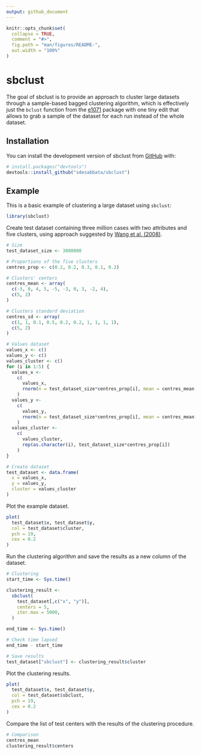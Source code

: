 ```yaml
---
output: github_document
---
```


<!-- README.md is generated from README.Rmd. Please edit that file -->

```r
knitr::opts_chunk$set(
  collapse = TRUE,
  comment = "#>",
  fig.path = "man/figures/README-",
  out.width = "100%"
)
```

# sbclust

<!-- badges: start -->
<!-- badges: end -->

The goal of sbclust is to provide an approach to cluster large datasets through a sample-based bagged clustering algorithm, which is effectively just the `bclust` function from the [e1071](https://cran.r-project.org/web/packages/e1071/index.html) package with one tiny edit that allows to grab a sample of the dataset for each run instead of the whole dataset.

## Installation

You can install the development version of sbclust from [GitHub](https://github.com/) with:

``` r
# install.packages("devtools")
devtools::install_github("sdesabbata/sbclust")
```

## Example

This is a basic example of clustering a large dataset using `sbclust`:

```r
library(sbclust)
```

Create test dataset containing three million cases with two attributes and five clusters, using approach suggested by [Wang et al. (2008)](https://onlinelibrary.wiley.com/doi/10.1002/int.20268).

```r
# Size
test_dataset_size <- 3000000

# Proportions of the five clusters
centres_prop <- c(0.2, 0.2, 0.3, 0.1, 0.2)

# Clusters' centers
centres_mean <- array(
  c(-3, 0, 4, 5, -5, -3, 0, 3, -2, 4),
  c(5, 2)
)

# Clusters standard deviation
centres_sd <- array(
  c(1, 1, 0.1, 0.5, 0.2, 0.2, 1, 1, 1, 1),
  c(5, 2)
)

# Values dataset
values_x <- c()
values_y <- c()
values_cluster <- c()
for (i in 1:5) {
  values_x <-
    c(
      values_x,
      rnorm(n = test_dataset_size*centres_prop[i], mean = centres_mean[i, 1], sd = centres_sd[i, 1])
    )
  values_y <-
    c(
      values_y,
      rnorm(n = test_dataset_size*centres_prop[i], mean = centres_mean[i, 2], sd = centres_sd[i, 2])
    )
  values_cluster <-
    c(
      values_cluster,
      rep(as.character(i), test_dataset_size*centres_prop[i])
    )
}

# Create dataset
test_dataset <- data.frame(
  x = values_x,
  y = values_y,
  cluster = values_cluster
)
```

Plot the example dataset.

```r
plot(
  test_dataset$x, test_dataset$y,
  col = test_dataset$cluster,
  pch = 19,
  cex = 0.2
)
```

Run the clustering algorithm and save the results as a new column of the dataset.

```r
# Clustering
start_time <- Sys.time()

clustering_result <-
  sbclust(
    test_dataset[,c("x", "y")],
    centers = 5,
    iter.max = 5000,
  )

end_time <- Sys.time()

# Check time lapsed
end_time - start_time

# Save results
test_dataset["sbclust"] <- clustering_result$cluster
```

Plot the clustering results.

```r
plot(
  test_dataset$x, test_dataset$y,
  col = test_dataset$sbclust,
  pch = 19,
  cex = 0.2
)
```

Compare the list of test centers with the results of the clustering procedure.

```r
# Comparison
centres_mean
clustering_result$centers
```

